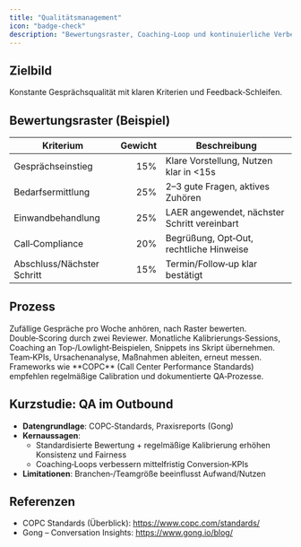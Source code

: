 ```yaml
---
title: "Qualitätsmanagement"
icon: "badge-check"
description: "Bewertungsraster, Coaching‑Loop und kontinuierliche Verbesserung für Outbound-Calls"
---
```


## Zielbild
Konstante Gesprächsqualität mit klaren Kriterien und Feedback‑Schleifen.

## Bewertungsraster (Beispiel)
| Kriterium | Gewicht | Beschreibung |
|---|---:|---|
| Gesprächseinstieg | 15% | Klare Vorstellung, Nutzen klar in <15s |
| Bedarfsermittlung | 25% | 2–3 gute Fragen, aktives Zuhören |
| Einwandbehandlung | 25% | LAER angewendet, nächster Schritt vereinbart |
| Call‑Compliance | 20% | Begrüßung, Opt‑Out, rechtliche Hinweise |
| Abschluss/Nächster Schritt | 15% | Termin/Follow‑up klar bestätigt |

## Prozess
<Steps>
<Step title="Sampling & Review">
Zufällige Gespräche pro Woche anhören, nach Raster bewerten. Double‑Scoring durch zwei Reviewer.
</Step>
<Step title="Calibration & Coaching">
Monatliche Kalibrierungs‑Sessions, Coaching an Top‑/Lowlight‑Beispielen, Snippets ins Skript übernehmen.
</Step>
<Step title="KVP & Reporting">
Team‑KPIs, Ursachenanalyse, Maßnahmen ableiten, erneut messen.
</Step>
</Steps>

<Info>
Frameworks wie **COPC** (Call Center Performance Standards) empfehlen regelmäßige Calibration und dokumentierte QA‑Prozesse.
</Info>

## Kurzstudie: QA im Outbound
- **Datengrundlage**: COPC‑Standards, Praxisreports (Gong)
- **Kernaussagen**:
  - Standardisierte Bewertung + regelmäßige Kalibrierung erhöhen Konsistenz und Fairness
  - Coaching‑Loops verbessern mittelfristig Conversion‑KPIs
- **Limitationen**: Branchen‑/Teamgröße beeinflusst Aufwand/Nutzen

## Referenzen
- COPC Standards (Überblick): https://www.copc.com/standards/
- Gong – Conversation Insights: https://www.gong.io/blog/
